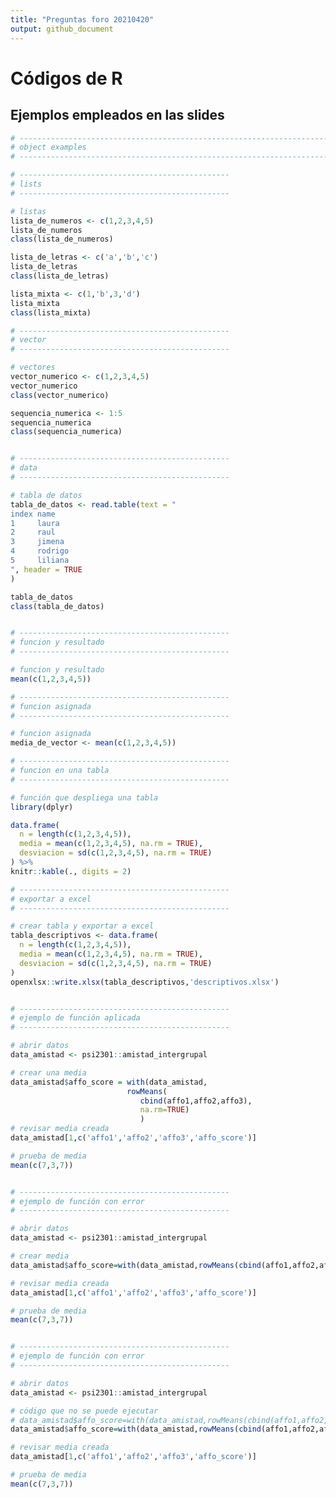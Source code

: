 ```yaml
---
title: "Preguntas foro 20210420"
output: github_document
---
```


# Códigos de R

## Ejemplos empleados en las slides

```r

# -----------------------------------------------------------------------------
# object examples
# -----------------------------------------------------------------------------

# -----------------------------------------------
# lists
# -----------------------------------------------

# listas
lista_de_numeros <- c(1,2,3,4,5)
lista_de_numeros
class(lista_de_numeros)

lista_de_letras <- c('a','b','c')
lista_de_letras
class(lista_de_letras)

lista_mixta <- c(1,'b',3,'d')
lista_mixta
class(lista_mixta)

# -----------------------------------------------
# vector
# -----------------------------------------------

# vectores
vector_numerico <- c(1,2,3,4,5)
vector_numerico
class(vector_numerico)

sequencia_numerica <- 1:5
sequencia_numerica
class(sequencia_numerica)


# -----------------------------------------------
# data
# -----------------------------------------------

# tabla de datos
tabla_de_datos <- read.table(text = "
index name
1     laura
2     raul
3     jimena
4     rodrigo
5     liliana
", header = TRUE
)

tabla_de_datos
class(tabla_de_datos)


# -----------------------------------------------
# funcion y resultado
# -----------------------------------------------

# funcion y resultado
mean(c(1,2,3,4,5))

# -----------------------------------------------
# funcion asignada
# -----------------------------------------------

# funcion asignada
media_de_vector <- mean(c(1,2,3,4,5))

# -----------------------------------------------
# funcion en una tabla
# -----------------------------------------------

# función que despliega una tabla
library(dplyr)

data.frame(
  n = length(c(1,2,3,4,5)),
  media = mean(c(1,2,3,4,5), na.rm = TRUE),
  desviacion = sd(c(1,2,3,4,5), na.rm = TRUE)
) %>%
knitr::kable(., digits = 2)

# -----------------------------------------------
# exportar a excel
# -----------------------------------------------

# crear tabla y exportar a excel
tabla_descriptivos <- data.frame(
  n = length(c(1,2,3,4,5)),
  media = mean(c(1,2,3,4,5), na.rm = TRUE),
  desviacion = sd(c(1,2,3,4,5), na.rm = TRUE)
)
openxlsx::write.xlsx(tabla_descriptivos,'descriptivos.xlsx')


# -----------------------------------------------
# ejemplo de función aplicada
# -----------------------------------------------

# abrir datos
data_amistad <- psi2301::amistad_intergrupal

# crear una media
data_amistad$affo_score = with(data_amistad,
                          rowMeans(
                             cbind(affo1,affo2,affo3),
                             na.rm=TRUE)
                             )
# revisar media creada
data_amistad[1,c('affo1','affo2','affo3','affo_score')]

# prueba de media
mean(c(7,3,7))


# -----------------------------------------------
# ejemplo de función con error
# -----------------------------------------------

# abrir datos
data_amistad <- psi2301::amistad_intergrupal

# crear media
data_amistad$affo_score=with(data_amistad,rowMeans(cbind(affo1,affo2,affo3,na.rm=TRUE)))

# revisar media creada
data_amistad[1,c('affo1','affo2','affo3','affo_score')]

# prueba de media
mean(c(7,3,7))


# -----------------------------------------------
# ejemplo de función con error
# -----------------------------------------------

# abrir datos
data_amistad <- psi2301::amistad_intergrupal

# código que no se puede ejecutar
# data_amistad$affo_score=with(data_amistad,rowMeans(cbind(affo1,affo2,affo3,na.rm=true)))
data_amistad$affo_score=with(data_amistad,rowMeans(cbind(affo1,affo2,affo3,na.rm=TRUE)))

# revisar media creada
data_amistad[1,c('affo1','affo2','affo3','affo_score')]

# prueba de media
mean(c(7,3,7))
````

